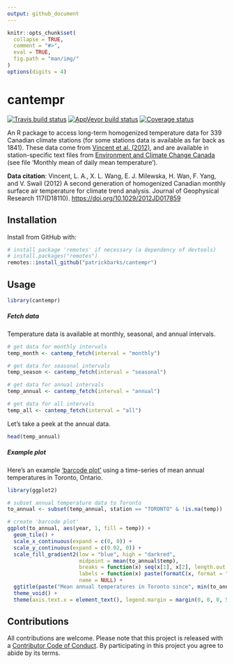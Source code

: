 ```yaml
---
output: github_document
---
```


<!-- README.md is generated from README.Rmd. Please edit that file -->

```r
knitr::opts_chunk$set(
  collapse = TRUE,
  comment = "#>",
  eval = TRUE,
  fig.path = "man/img/"
)
options(digits = 4)
```

# cantempr

[![Travis build status](https://travis-ci.org/patrickbarks/cantempr.svg?branch=master)](https://travis-ci.org/patrickbarks/cantempr) [![AppVeyor build status](https://ci.appveyor.com/api/projects/status/github/patrickbarks/cantempr?branch=master&svg=true)](https://ci.appveyor.com/project/patrickbarks/cantempr) [![Coverage status](https://codecov.io/gh/patrickbarks/cantempr/branch/master/graph/badge.svg)](https://codecov.io/github/patrickbarks/cantempr?branch=master)

An R package to access long-term homogenized temperature data for 339 Canadian climate stations (for some stations data is available as far back as 1841). These data come from [Vincent et al. (2012)](https://doi.org/10.1029/2012JD017859), and are available in station-specific text files from [Environment and Climate Change Canada](https://www.canada.ca/en/environment-climate-change/services/climate-change/science-research-data/climate-trends-variability/adjusted-homogenized-canadian-data/surface-air-temperature-access.html) (see file 'Monthly mean of daily mean temperature').

__Data citation__: Vincent, L. A., X. L. Wang, E. J. Milewska, H. Wan, F. Yang, and V. Swail (2012) A second generation of homogenized Canadian monthly surface air temperature for climate trend analysis. Journal of Geophysical Research 117(D18110). [https://doi.org/10.1029/2012JD017859](https://doi.org/10.1029/2012JD017859)

## Installation

Install from GitHub with:

```r
# install package 'remotes' if necessary (a dependency of devtools)
# install.packages("remotes") 
remotes::install_github("patrickbarks/cantempr")
```

## Usage

```r
library(cantempr)
```

##### Fetch data

Temperature data is available at monthly, seasonal, and annual intervals.

```r
# get data for monthly intervals
temp_month <- cantemp_fetch(interval = "monthly")

# get data for seasonal intervals
temp_season <- cantemp_fetch(interval = "seasonal")

# get data for annual intervals
temp_annual <- cantemp_fetch(interval = "annual")

# get data for all intervals
temp_all <- cantemp_fetch(interval = "all")
```

Let's take a peek at the annual data.

```r
head(temp_annual)
```

##### Example plot

Here's an example ['barcode plot'](https://www.cbc.ca/news/technology/charts-climate-change-bar-codes-1.4802293) using a time-series of mean annual temperatures in Toronto, Ontario.

```r
library(ggplot2)

# subset annual temperature data to Toronto
to_annual <- subset(temp_annual, station == "TORONTO" & !is.na(temp))

# create 'barcode plot'
ggplot(to_annual, aes(year, 1, fill = temp)) +
  geom_tile() +
  scale_x_continuous(expand = c(0, 0)) +
  scale_y_continuous(expand = c(0.02, 0)) +
  scale_fill_gradient2(low = "blue", high = "darkred",
                       midpoint = mean(to_annual$temp),
                       breaks = function(x) seq(x[1], x[2], length.out = 5),
                       labels = function(x) paste(formatC(x, format = "f", digits = 1), "\u00B0C"),
                       name = NULL) +
  ggtitle(paste("Mean annual temperatures in Toronto since", min(to_annual$year))) +
  theme_void() +
  theme(axis.text.x = element_text(), legend.margin = margin(0, 0, 0, 5))
```


## Contributions

All contributions are welcome. Please note that this project is released with a [Contributor Code of Conduct](CONDUCT.md). By participating in this project you agree to abide by its terms.
